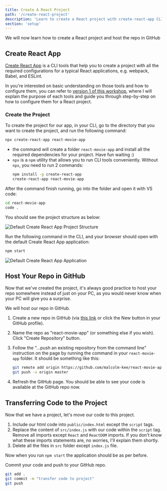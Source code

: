 ```yaml
---
title: Create A React Project
path: '/create-react-project'
description: 'Learn to create a React project with create-react-app CLI and host it in GitHub'
section: 'setup'
---
```


We will now learn how to create a React project and host the repo in GitHub

## Create React App

[Create React App][create-react-app] is a CLI tools that help you to create a project with all the required configurations for a typical React applications, e.g. webpack, Babel, and ESLint.

<aside>

In you're interested on basic understanding on those tools and how to configure them, you can refer to [version 1 of this workshop][v1-website], where I will explain the purpose of each tools and guide you through step-by-step on how to configure them for a React project.

</aside>

### Create the Project

To create the project for our app, in your CLI, go to the directory that you want to create the project, and run the following command:

```bash
npx create-react-app react-movie-app
```

- the command will create a folder `react-movie-app` and install all the required dependencies for your project. Have fun waiting :)
- `npx` is a `npm` utility that allows you to run CLI tools conveniently. Without `npx`, you need to run 2 commands:
  ```bash
  npm install -g create-react-app
  create-react-app react-movie-app
  ```

After the command finish running, go into the folder and open it with VS code:

```bash
cd react-movie-app
code .
```

You should see the project structure as below:

![Default Create React App Project Structure](cra-default-project-structure.png)

Run the following command in the CLI, and your browser should open with the default Create React App application:

```bash
npm start
```

![Default Create React App Application](cra-default-application.png)

## Host Your Repo in GitHub

Now that we've created the project, it's always good practice to host your repo somewhere instead of just on your PC, as you would never know when your PC will give you a surprise.

We will host our repo in GitHub.

1.  Create a new repo in GitHub (via [this link][create-github-repo] or click the New button in your GitHub profile).
1.  Name the repo as "react-movie-app" (or something else if you wish). Click "Create Repository" button.
1.  Follow the "...push an existing repository from the command line" instruction on the page by running the command in your `react-movie-app` folder. It should be something like this:

    ```bash
    git remote add origin https://github.com/malcolm-kee/react-movie-app.git
    git push -u origin master
    ```

1.  Refresh the GitHub page. You should be able to see your code is available at the GitHub repo now.

## Transferring Code to the Project

Now that we have a project, let's move our code to this project.

1.  Include our html code into `public/index.html` except the `script` tags.
1.  Replace the content of `src/index.js` with our code within the `script` tag. Remove all imports except `React` and `ReactDOM` imports. If you don't know what these imports statements are, no worries, I'll explain them shortly.
1.  Delete all the files in `src` folder except `index.js` file.

Now when you run `npm start` the application should be as per before.

Commit your code and push to your GitHub repo.

```bash
git add .
git commit -m "transfer code to project"
git push
```

[create-react-app]: https://facebook.github.io/create-react-app/
[v1-website]: https://intro-to-react-js.netlify.com/
[create-github-repo]: https://github.com/new
